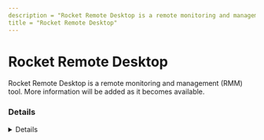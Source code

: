 ---
description = "Rocket Remote Desktop is a remote monitoring and management (RMM) tool. More information will be added as it becomes available."
title = "Rocket Remote Desktop"
---



# Rocket Remote Desktop

Rocket Remote Desktop is a remote monitoring and management (RMM) tool. More information will be added as it becomes available.

### Details
<Details author={""}
         category={""}
         created={""}
         website={""}
         lastModified={""}
         privileges={""}
         free={ false }
         verification={ false }
/>

#### Installation Paths
<Card code={ ["RDConsole.exe", "RocketRemoteDesktop_Setup.exe"] }/>

#### Supported OS
<Badges color="warning" badges={ ["Windows"] }/>




### Forensic Artifacts








### Detections
- Detects potential processes activity of Rocket Remote Desktop RMM tool
  - [Sigma Rule](https://github.com/magicsword-io/LOLRMM/blob/main/detections/sigma/rocket_remote_desktop_processes_sigma.yml)


